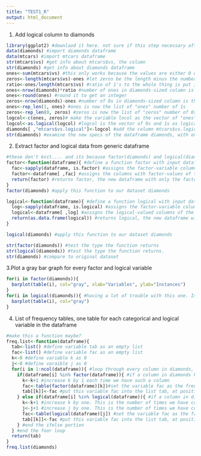 ```yaml
---
title: "TEST1_R"
output: html_document
---
```

1. Add logical column to diamonds

```r
library(ggplot2) #downlaod it here. not sure if this step necessary after the first one, but it wasn't working for a little so i just went for it
data(diamonds) #import diamonds dataframe
data(mtcars) #import mtcars dataframe
str(mtcars$vs) #get info about mtcars$vs, the column
str(diamonds) #get info about diamonds dataframe
ones<-sum(mtcars$vs) #this only works because the values are either 0 or 1, not because that's how you count occurences of a sigle value in a vector. But this is the number of 1s.
zeros<-length(mtcars$vs)-ones #let zeros be the length minus the number of ones, which because there are only 0s and 1s is the number of 0s
ratio<-ones/length(mtcars$vs) #ratio of 1's to the whole thing is put in variable ratio
ones<-nrow(diamonds)*ratio #number of ones in diamonds-sized column is put into variable ones
ones<-round(ones) #round it to get an integer 
zeros<-nrow(diamonds)-ones #number of 0s in diamonds-sized column is the length of that column mimus the number of ones found there
ones<-rep_len(1, ones) #ones is now the list of "ones" number of 1s
zeros<-rep_len(0, zeros) #zeros is now the list of "zeros" number of 0s
logcol<-c(ones, zeros)# make the variable locol as the vector of "ones" number of 1s and "zeros" number of 0s, to get a vector with length equal to the column lengths of diamonds, with a ratio of 0s and 1s equal to that in mtcars$vs
logcol<-as.logical(logcol) #logcol is the vector of 0s and 1s as logical values, so it has the same ratio of TRUE's and FALSE's as 0s and 1s. Does this by evaluating anything that is 0 as FALSE and anything that is 1 as TRUE
diamonds[ ,"mtcars$vs.logical"]<-logcol #add the column mtcars$vs.logical to the dataframe diamonds, and put the vector logcol in this column
str(diamonds) #examine the new specs of the dataframe diamonds, with one added column

```


2. Extract factor and logical data from generic dataframe

```r
#these don't knit.... and its because factor(diamonds) and logical(diamonds) are too huge! when i took them out and tried to knit it worked perfectly
factor<-function(dataframe){ #define a function factor with input dataframe
  fac<-sapply(dataframe, is.factor) #assigns the factor-variable columns to the variable fac. Does this by applying is.factor to the dataframe to get all factor data. It tests whether a column is a factor or not, and assigns only the columns who return TRUE to the variable fac.
  factor<-dataframe[ ,fac] #assigns the columns with factor-values of the dataframe to a new dataframe factor. By leaving the "rows" part of the call blank, this gathers all row values for that column. This structure could also be used to call a specific point in the dataframe, say the 2nd row of the 3rd column. 
  return(factor) #returns factor, the new dataframe with only the factor-value columns from the orignial dataframe
}
factor(diamonds) #apply this function to our dataset diamonds

logical<-function(dataframe){ #define a function logical with input dataframe
  log<-sapply(dataframe, is.logical) #assigns the factor-variable columns to the variable log. Does this by applying is.logical to the dataframe to get only logical data. It tests whether a column is logical or not, and assigns only the columns who return TRUE to the variable log.
  logical<-dataframe[ ,log] #assigns the logical-valued columns of the dataframe to a new dataframe, logical. By leaving the "rows" part of the call blank, this gathers all row values for that column. This structure could also be used to call a specific point in the dataframe, say the 2nd row of the 3rd column.
  return(as.data.frame(logical)) #returns logical, the new dataframe with only the logical-valued columns from the original dataframe. 
}

logical(diamonds) #apply this function to our dataset diamonds

str(factor(diamonds)) #test the type the function returns
str(logical(diamonds)) #test the type the function returns.
str(diamonds) #compare to original dataset

```




3.Plot a gray bar graph for every factor and logical variable

```r

for(i in factor(diamonds)){
  barplot(table(i), col="gray", xlab="Variables", ylab="Instances")
}
for(i in logical(diamonds)){ #having a lot of trouble with this one. Is it the problem with the logical files that gets me? I think sooooo...
  barplot(table(i), col="gray")
}


```


4. List of frequency tables, one table for each categorical and logical variable in the dataframe

```r
#make this a function maybe?
freq.list<-function(dataframe){
  tab<-list() #define variable tab as an empty list
  fac<-list() #define variable fac as an empty list
  k<-0 #define variable k as 0
  j<-0 #define varaible j as 0
  for(i in 1:ncol(dataframe)){ #loop through every column in diamonds, the general dataframe
    if(dataframe[i] %in% factor(dataframe)){ #if a column in diamonds has factor values, then it will be %in% factor(diamonds). We want only these colums
      k<-k+1 #increase k by 1 each time we have such a column
      fac<-table(factor(dataframe)[k])#set the variable fac as the frequency table of each column of diamonds with factor variables
      tab[[k]]<-fac #put this variable fac into the list tab, at position k (so for the first column with factor values it will be the first value in tab, and for the second and so on)
    } else if(dataframe[i] %in% logical(dataframe)){ #if a column in diamonds does not have factor values but has logical values, then it will move down to this command and be %in% logical(diamonds) and we will continue to this if statement. So this seperates all the columns in diamonds with logical values
      k<-k+1 #increase k by one. This is the number of times we have come across either a factor or logical column in diamonds
      j<-j+1 #increase j by one. This is the number of times we have come across a logical column in diamonds
      fac<-table(logical(dataframe)[j]) #set the variable fac as the frequency of each column of diamonds with logical values. It is important to use j instead of k here, because we want to put the elements of logical(diamonds) in a frequency table by looping through them starting at 1.
      tab[[k]]<-fac #put this variable fac into the list tab, at position k. Here, it is important to use k instead of j. Becuase j starts at 1, it would erase any previous information for the first element of tab, and so on for however many j's there were if we said tab[[j]].
    } #end the ifelse portion
  } #end the foor loop
  return(tab)
}
freq.list(diamonds)

```
